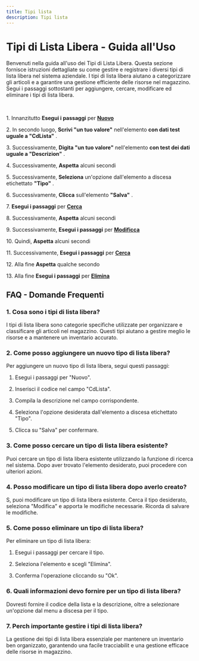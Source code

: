 ```yaml
---
title: Tipi lista
description: Tipi lista
---
```

# Tipi di Lista Libera \- Guida all\'Uso

Benvenuti nella guida all\'uso dei Tipi di Lista Libera\. Questa sezione fornisce istruzioni dettagliate su come gestire e registrare i diversi tipi di lista libera nel sistema aziendale\. I tipi di lista libera aiutano a categorizzare gli articoli e a garantire una gestione efficiente delle risorse nel magazzino\. Segui i passaggi sottostanti per aggiungere\, cercare\, modificare ed eliminare i tipi di lista libera\.

&nbsp;

1\. Innanzitutto **Esegui i passaggi** per **[Nuovo](/docs/Z_Operazioni%20base/Nuovo)**

2\. In secondo luogo\, **Scrivi \"un tuo valore\"** nell\'elemento **con dati test uguale a \"CdLista\"** \.

3\. Successivamente\, **Digita \"un tuo valore\"** nell\'elemento **con test dei dati uguale a \"Descrizion\"** \.

4\. Successivamente\, **Aspetta** alcuni secondi

5\. Successivamente\, **Seleziona** un\'opzione dall\'elemento a discesa etichettato **\"Tipo\"** \.

6\. Successivamente\, **Clicca** sull\'elemento **\"Salva\"** \.

7\. **Esegui i passaggi** per **[Cerca](/docs/Z_Operazioni%20base/Cerca)**

8\. Successivamente\, **Aspetta** alcuni secondi

9\. Successivamente\, **Esegui i passaggi** per **[Modificca](/docs/Modificca)**

10\. Quindi\, **Aspetta** alcuni secondi

11\. Successivamente\, **Esegui i passaggi** per **[Cerca](/docs/Z_Operazioni%20base/Cerca)**

12\. Alla fine **Aspetta** qualche secondo

13\. Alla fine **Esegui i passaggi** per **[Elimina](/docs/Z_Operazioni%20base/Elimina)**

## FAQ \- Domande Frequenti

### 1\. **Cosa sono i tipi di lista libera\?**

I tipi di lista libera sono categorie specifiche utilizzate per organizzare e classificare gli articoli nel magazzino\. Questi tipi aiutano a gestire meglio le risorse e a mantenere un inventario accurato\.

### 2\. **Come posso aggiungere un nuovo tipo di lista libera\?**

Per aggiungere un nuovo tipo di lista libera\, segui questi passaggi\:

1. Esegui i passaggi per \"Nuovo\"\.

2. Inserisci il codice nel campo \"CdLista\"\.

3. Compila la descrizione nel campo corrispondente\.

4. Seleziona l\'opzione desiderata dall\'elemento a discesa etichettato \"Tipo\"\.

5. Clicca su \"Salva\" per confermare\.

### 3\. **Come posso cercare un tipo di lista libera esistente\?**

Puoi cercare un tipo di lista libera esistente utilizzando la funzione di ricerca nel sistema\. Dopo aver trovato l\'elemento desiderato\, puoi procedere con ulteriori azioni\.

### 4\. **Posso modificare un tipo di lista libera dopo averlo creato\?**

S\, puoi modificare un tipo di lista libera esistente\. Cerca il tipo desiderato\, seleziona \"Modifica\" e apporta le modifiche necessarie\. Ricorda di salvare le modifiche\.

### 5\. **Come posso eliminare un tipo di lista libera\?**

Per eliminare un tipo di lista libera\:

1. Esegui i passaggi per cercare il tipo\.

2. Seleziona l\'elemento e scegli \"Elimina\"\.

3. Conferma l\'operazione cliccando su \"Ok\"\.

### 6\. **Quali informazioni devo fornire per un tipo di lista libera\?**

Dovresti fornire il codice della lista e la descrizione\, oltre a selezionare un\'opzione dal menu a discesa per il tipo\.

### 7\. **Perch  importante gestire i tipi di lista libera\?**

La gestione dei tipi di lista libera  essenziale per mantenere un inventario ben organizzato\, garantendo una facile tracciabilit e una gestione efficace delle risorse in magazzino\.